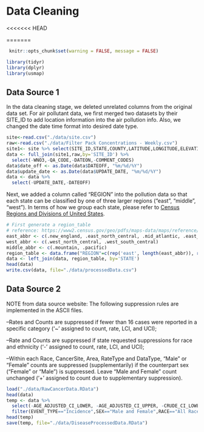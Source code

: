 # Data Cleaning
<<<<<<< HEAD

=======
```r
 knitr::opts_chunk$set(warning = FALSE, message = FALSE)
```

```r
library(tidyr)
library(dplyr)
library(usmap)
```

## Data Source 1
In the data cleaning stage, we deleted unrelated columns from the original data set. For air pollutant data, we first merged two datasets by their SITE_ID to add location information into the air pollution info. Also, we changed the date time format into desired date type. 

```r
site<-read.csv("./data/site.csv")
raw<-read.csv("./data/Filter Pack Concentrations - Weekly.csv")
site1<- site %>% select(SITE_ID,STATE,COUNTY,LATITUDE,LONGITUDE,ELEVATION)
data <- full_join(site1,raw,by='SITE_ID') %>%
  select(-WNO3,-QA_CODE,-DATEON,-COMMENT_CODES) 
data$date_off <- as.Date(data$DATEOFF, "%m/%d/%Y")
data$update_date <- as.Date(data$UPDATE_DATE, "%m/%d/%Y")
data <- data %>%
  select(-UPDATE_DATE,-DATEOFF)
```

Next, we added a column called "REGION" into the pollution data so that each state can be classified by one of three larger regions ("east", "middle", "west"). In terms of how we group each state, please refer to [Census Regions and Divisions of United States](https://www2.census.gov/geo/pdfs/maps-data/maps/reference/us_regdiv.pdf){target="_blank"}. 

```r
# First generate a region_table
# reference: https://www2.census.gov/geo/pdfs/maps-data/maps/reference/us_regdiv.pdf
east_abbr <- c(.new_england, .east_north_central, .mid_atlantic, .east_south_central, .south_atlantic)
west_abbr <- c(.west_north_central, .west_south_central)
middle_abbr <- c(.mountain, .pacific)
region_table <- data.frame("REGION"=c(rep('east', length(east_abbr)), rep('middle', length(middle_abbr)), rep('west', length(west_abbr))), "STATE" = c(east_abbr, middle_abbr, west_abbr))
data <- left_join(data, region_table, by='STATE')
head(data)
write.csv(data, file="./data/processedData.csv")
```

## Data Source 2
NOTE from data source website: 
The following suppression rules are implemented in the ASCII files. 

--Rates and Counts are suppressed if fewer than 16 cases were reported in a specific category ('~' assigned to count, rate, LCI, and UCI); 

--Rate and Counts are suppressed if state requested suppressions for race and ethnicity ('-' assigned to count, rate, LCI, and UCI);

--Within each Race, CancerSite, Area, RateType and DataType, "Male" or "Female" counts are suppressed (supplementarily) if the counterpart sex ("Female" or "Male") is suppressed. Leave "Male and Female" count unchanged ('+' assigned to count due to supplementary suppression). 

```r
load("./data/RawCancerData.RData")
head(data)
temp <- data %>%
  select(-AGE_ADJUSTED_CI_LOWER, -AGE_ADJUSTED_CI_UPPER, -CRUDE_CI_LOWER, -CRUDE_CI_UPPER) %>%
  filter(EVENT_TYPE=="Incidence",SEX=="Male and Female",RACE=="All Races",SITE=="Lung and Bronchus")
head(temp)
save(temp, file="./data/DiseaseProcessedData.RData")
```




